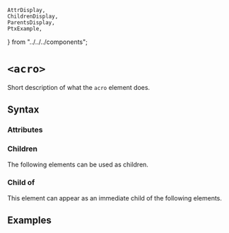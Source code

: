     AttrDisplay,
    ChildrenDisplay,
    ParentsDisplay,
    PtxExample,
} from "../../../components";

# `<acro>`

Short description of what the `acro` element does.

## Syntax

### Attributes

<AttrDisplay name="acro" />

### Children

The following elements can be used as children.

<ChildrenDisplay name="acro" />

### Child of

This element can appear as an immediate child of the following elements.

<ParentsDisplay name="acro" />

## Examples

    